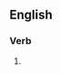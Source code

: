 ==English==

===Verb===
{{head|en|present participle}}

# {{present participle of|quid|lang=en|nocat=1}}